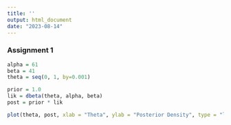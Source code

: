 ```yaml
---
title: ''
output: html_document
date: "2023-08-14"
---
```


### Assignment 1

```r
alpha = 61
beta = 41
theta = seq(0, 1, by=0.001)

prior = 1.0
lik = dbeta(theta, alpha, beta)
post = prior * lik 

plot(theta, post, xlab = "Theta", ylab = "Posterior Density", type = "l")
```